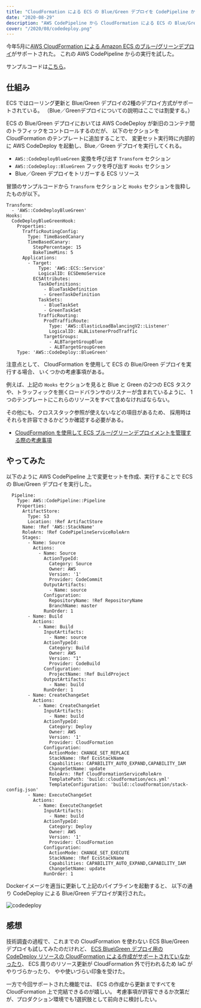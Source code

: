 ```yaml
---
title: "CloudFormation による ECS の Blue/Green デプロイを CodePipeline から実行する"
date: "2020-08-29"
description: "AWS CodePipeline から CloudFormation による ECS の Blue/Green デプロイを試した。"
cover: "/2020/08/codedeploy.png"
---
```


今年5月に[AWS CloudFormation による Amazon ECS のブルー/グリーンデプロイ](https://aws.amazon.com/jp/about-aws/whats-new/2020/05/aws-cloudformation-now-supports-blue-green-deployments-for-amazon-ecs/)がサポートされた。
これの AWS CodePipeline からの実行を試した。

サンプルコードは[こちら](https://github.com/uu64/ecs-bg-deployment-example/tree/master/cloudformation)。


## 仕組み

ECS ではローリング更新と Blue/Green デプロイの2種のデプロイ方式がサポートされている。
（Blue／Greenデプロイについての説明はここでは割愛する。）

ECS の Blue/Green デプロイにおいては AWS CodeDeploy が新旧のコンテナ間のトラフィックをコントロールするのだが、
以下のセクションを CloudFormation のテンプレートに追加することで、
変更セット実行時に内部的に AWS CodeDeploy を起動し、Blue／Green デプロイを実行してくれる。

- `AWS::CodeDeployBlueGreen` 変換を呼び出す `Transform` セクション
- `AWS::CodeDeploy::BlueGreen` フックを呼び出す `Hooks` セクション
- Blue／Green デプロイをトリガーする ECS リソース

冒頭のサンプルコードから `Transform` セクションと `Hooks` セクションを抜粋したものが以下。

```
Transform:
  - 'AWS::CodeDeployBlueGreen'
Hooks:
  CodeDeployBlueGreenHook:
    Properties:
      TrafficRoutingConfig:
        Type: TimeBasedCanary
        TimeBasedCanary:
          StepPercentage: 15
          BakeTimeMins: 5
      Applications:
        - Target:
            Type: 'AWS::ECS::Service'
            LogicalID: ECSDemoService
          ECSAttributes:
            TaskDefinitions:
              - BlueTaskDefinition
              - GreenTaskDefinition
            TaskSets:
              - BlueTaskSet
              - GreenTaskSet
            TrafficRouting:
              ProdTrafficRoute:
                Type: 'AWS::ElasticLoadBalancingV2::Listener'
                LogicalID: ALBListenerProdTraffic
              TargetGroups:
                - ALBTargetGroupBlue
                - ALBTargetGroupGreen
    Type: 'AWS::CodeDeploy::BlueGreen'
```

注意点として、
CloudFormation を使用して ECS の Blue/Green デプロイを実行する場合、
いくつかの考慮事項がある。

例えば、上記の `Hooks` セクションを見ると
Blue と Green の2つの ECS タスクや、トラッフィックを捌くロードバランサのリスナーが含まれているように、
1つのテンプレートにこれらのリソースをすべて含めなければならない。

その他にも、クロススタック参照が使えないなどの項目があるため、
採用時はそれらを許容できるかどうか確認する必要がある。

- [CloudFormation を使用して ECS ブルー/グリーンデプロイメントを管理する際の考慮事項](https://docs.aws.amazon.com/ja_jp/AWSCloudFormation/latest/UserGuide/blue-green.html#blue-green-considerations)


## やってみた

以下のように AWS CodePipeline 上で変更セットを作成、実行することで
ECS の Blue/Green デプロイを実行した。

```
  Pipeline:
    Type: AWS::CodePipeline::Pipeline
    Properties:
      ArtifactStore:
        Type: S3
        Location: !Ref ArtifactStore
      Name: !Ref 'AWS::StackName'
      RoleArn: !Ref CodePipelineServiceRoleArn
      Stages:
        - Name: Source
          Actions:
            - Name: Source
              ActionTypeId:
                Category: Source
                Owner: AWS
                Version: '1'
                Provider: CodeCommit
              OutputArtifacts:
                - Name: source
              Configuration:
                RepositoryName: !Ref RepositoryName
                BranchName: master
              RunOrder: 1
        - Name: Build
          Actions:
            - Name: Build
              InputArtifacts:
                - Name: source
              ActionTypeId:
                Category: Build
                Owner: AWS
                Version: "1"
                Provider: CodeBuild
              Configuration:
                ProjectName: !Ref BuildProject
              OutputArtifacts:
                - Name: build
              RunOrder: 1
        - Name: CreateChangeSet
          Actions:
            - Name: CreateChangeSet
              InputArtifacts:
                - Name: build
              ActionTypeId:
                Category: Deploy
                Owner: AWS
                Version: '1'
                Provider: CloudFormation
              Configuration:
                ActionMode: CHANGE_SET_REPLACE
                StackName: !Ref EcsStackName
                Capabilities: CAPABILITY_AUTO_EXPAND,CAPABILITY_IAM
                ChangeSetName: update
                RoleArn: !Ref CloudFormationServiceRoleArn
                TemplatePath: 'build::cloudformation/ecs.yml'
                TemplateConfiguration: 'build::cloudformation/stack-config.json'
        - Name: ExecuteChangeSet
          Actions:
            - Name: ExecuteChangeSet
              InputArtifacts:
                - Name: build
              ActionTypeId:
                Category: Deploy
                Owner: AWS
                Version: '1'
                Provider: CloudFormation
              Configuration:
                ActionMode: CHANGE_SET_EXECUTE
                StackName: !Ref EcsStackName
                Capabilities: CAPABILITY_AUTO_EXPAND,CAPABILITY_IAM
                ChangeSetName: update
              RunOrder: 1
```

Dockerイメージを適当に更新して上記のパイプラインを起動すると、
以下の通り CodeDeploy による Blue/Green デプロイが実行された。

![codedeploy](/2020/08/codedeploy.png "CodeDeploy によるトラフィック移行の様子。")

## 感想

技術調査の過程で、これまでの CloudFormation を使わない ECS Blue/Green デプロイも試してみたのだけれど、
[ECS Blue\Green デプロイ用の CodeDeploy リソースの CloudFormation による作成がサポートされていなかったり](https://docs.aws.amazon.com/ja_jp/AWSCloudFormation/latest/UserGuide/aws-resource-codedeploy-deploymentgroup.html)、
ECS 周りのリソース更新が CloudFormation 外で行われるため IaC がやりづらかったり、
やや使いづらい印象を受けた。

一方で今回サポートされた機能では、
ECS の作成から更新まですべてを CloudFormation 上で完結できるのが嬉しい。
考慮事項が許容できるか次第だが、プロダクション環境でも1選択肢として前向きに検討したい。
